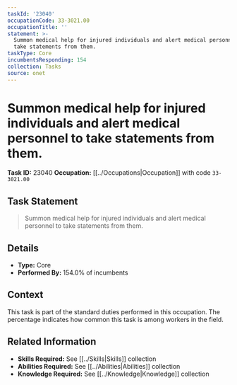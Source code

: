 ```yaml
---
taskId: '23040'
occupationCode: 33-3021.00
occupationTitle: ''
statement: >-
  Summon medical help for injured individuals and alert medical personnel to
  take statements from them.
taskType: Core
incumbentsResponding: 154
collection: Tasks
source: onet
---
```

# Summon medical help for injured individuals and alert medical personnel to take statements from them.

**Task ID:** 23040
**Occupation:** [[../Occupations|Occupation]] with code `33-3021.00`

## Task Statement

> Summon medical help for injured individuals and alert medical personnel to take statements from them.

## Details

- **Type:** Core
- **Performed By:** 154.0% of incumbents

## Context

This task is part of the standard duties performed in this occupation. The percentage indicates how common this task is among workers in the field.

## Related Information

- **Skills Required:** See [[../Skills|Skills]] collection
- **Abilities Required:** See [[../Abilities|Abilities]] collection
- **Knowledge Required:** See [[../Knowledge|Knowledge]] collection
